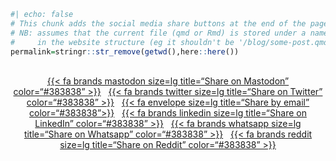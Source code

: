 <!--
This files first derives the relative path to the folder under which the page to share on selected social media is stored. 
Then it creates a series of sharing buttons --- currently implemented:
- Twitter
- Email
- LinkedIn
- Whatsapp
Others are fairly easy to create --- only need the fa icon of the relevant media + the combination of text that would be required
to automatically share in on that platform
-->

```r
#| echo: false
# This chunk adds the social media share buttons at the end of the page
# NB: assumes that the current file (qmd or Rmd) is stored under a named folder and it's not a rogue single file under a main subdirectory
#     in the website structure (eg it shouldn't be '/blog/some-post.qmd', but '/blog/some-post/index.qmd')
permalink=stringr::str_remove(getwd(),here::here())
```

<br>
<center>
<!-- This uses a trick and an external widget to share on any of the federated servers on Mastodon
   see: https://shkspr.mobi/blog/2022/06/create-a-share-to-mastodon-button-for-wordpress/
-->
[{{< fa brands mastodon size=lg title="Share on Mastodon" color="#383838" >}}](`r paste0('https://toot.kytta.dev/?text=',rmarkdown::metadata$title,' https://sample-space.org',permalink)`){target="_blank" onclick="window.open(this.href,'targetWindow','toolbar=no,location=no,status=no,menubar=no,scrollbars=yes,resizable=yes,width=400px,height=600px'); return false;"} &nbsp;
[{{< fa brands twitter size=lg title="Share on Twitter" color="#383838" >}}](`r paste0("https://twitter.com/intent/tweet?url=https://sample-space.org",permalink,"/&text=",rmarkdown::metadata$title)`){target="_blank"} &nbsp;
[{{< fa envelope size=lg title="Share by email" color="#383838">}}](`r paste0("mailto:?subject=",rmarkdown::metadata$title,"&body=https://sample-space.org",permalink)`){target="_blank"} &nbsp;
[{{< fa brands linkedin size=lg title="Share on LinkedIn" color="#383838" >}}](`r paste0("https://www.linkedin.com/shareArticle?url=https://sample-space.org",permalink,"/&title=",rmarkdown::metadata$title)`){target="_blank"} &nbsp;
[{{< fa brands whatsapp size=lg title="Share on Whatsapp" color="#383838" >}}](`r paste0("https://web.whatsapp.com/send?text=",rmarkdown::metadata$title,"https://sample-space.org",permalink,"/")`){target="_blank"} &nbsp;
[{{< fa brands reddit size=lg title="Share on Reddit" color="#383838" >}}](`r paste0("https://reddit.com/submit?url=https://sample-space.org",permalink,"/&title=",rmarkdown::metadata$title)`){target="_blank"}
</center>